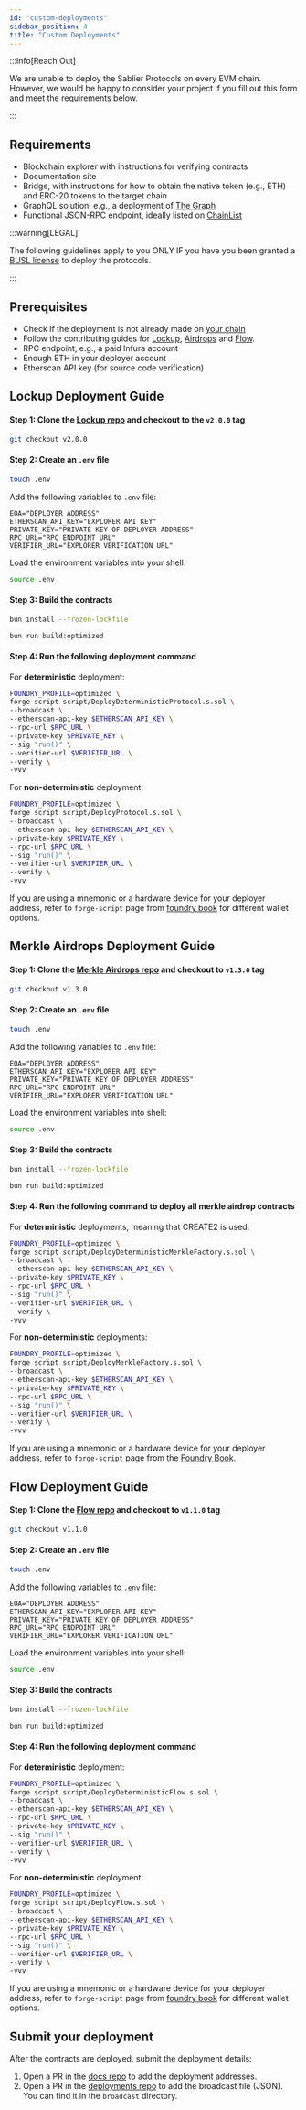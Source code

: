 ```yaml
---
id: "custom-deployments"
sidebar_position: 4
title: "Custom Deployments"
---
```



:::info[Reach Out]

We are unable to deploy the Sablier Protocols on every EVM chain. However, we would be happy to consider your project if
you fill out this <Link href={links.forms.chains}>form</Link> and meet the requirements below.

:::

## Requirements

- Blockchain explorer with instructions for verifying contracts
- Documentation site
- Bridge, with instructions for how to obtain the native token (e.g., ETH) and ERC-20 tokens to the target chain
- GraphQL solution, e.g., a deployment of [The Graph](https://thegraph.com/)
- Functional JSON-RPC endpoint, ideally listed on [ChainList](https://chainlist.org/)

:::warning[LEGAL]

The following guidelines apply to you ONLY IF you have you been granted a
[BUSL license](https://app.ens.domains/license-grants.sablier.eth?tab=records) to deploy the protocols.

:::

## Prerequisites

- Check if the deployment is not already made on [your chain](/guides/lockup/deployments)
- Follow the contributing guides for [Lockup](https://github.com/sablier-labs/lockup/blob/main/CONTRIBUTING.md),
  [Airdrops](https://github.com/sablier-labs/airdrops/blob/main/CONTRIBUTING.md) and
  [Flow](https://github.com/sablier-labs/flow/blob/main/CONTRIBUTING.md).
- RPC endpoint, e.g., a paid Infura account
- Enough ETH in your deployer account
- Etherscan API key (for source code verification)

## Lockup Deployment Guide

#### Step 1: Clone the [Lockup repo](https://github.com/sablier-labs/lockup) and checkout to the `v2.0.0` tag

```bash
git checkout v2.0.0
```

#### Step 2: Create an `.env` file

```bash
touch .env
```

Add the following variables to `.env` file:

```
EOA="DEPLOYER ADDRESS"
ETHERSCAN_API_KEY="EXPLORER API KEY"
PRIVATE_KEY="PRIVATE KEY OF DEPLOYER ADDRESS"
RPC_URL="RPC ENDPOINT URL"
VERIFIER_URL="EXPLORER VERIFICATION URL"
```

Load the environment variables into your shell:

```bash
source .env
```

#### Step 3: Build the contracts

```bash
bun install --frozen-lockfile
```

```bash
bun run build:optimized
```

#### Step 4: Run the following deployment command

For **deterministic** deployment:

```bash
FOUNDRY_PROFILE=optimized \
forge script script/DeployDeterministicProtocol.s.sol \
--broadcast \
--etherscan-api-key $ETHERSCAN_API_KEY \
--rpc-url $RPC_URL \
--private-key $PRIVATE_KEY \
--sig "run()" \
--verifier-url $VERIFIER_URL \
--verify \
-vvv
```

For **non-deterministic** deployment:

```bash
FOUNDRY_PROFILE=optimized \
forge script script/DeployProtocol.s.sol \
--broadcast \
--etherscan-api-key $ETHERSCAN_API_KEY \
--private-key $PRIVATE_KEY \
--rpc-url $RPC_URL \
--sig "run()" \
--verifier-url $VERIFIER_URL \
--verify \
-vvv
```

If you are using a mnemonic or a hardware device for your deployer address, refer to `forge-script` page from
[foundry book](https://book.getfoundry.sh/reference/forge/forge-script#forge-script) for different wallet options.

## Merkle Airdrops Deployment Guide

#### Step 1: Clone the [Merkle Airdrops repo](https://github.com/sablier-labs/airdrops) and checkout to `v1.3.0` tag

```bash
git checkout v1.3.0
```

#### Step 2: Create an `.env` file

```bash
touch .env
```

Add the following variables to `.env` file:

```
EOA="DEPLOYER ADDRESS"
ETHERSCAN_API_KEY="EXPLORER API KEY"
PRIVATE_KEY="PRIVATE KEY OF DEPLOYER ADDRESS"
RPC_URL="RPC ENDPOINT URL"
VERIFIER_URL="EXPLORER VERIFICATION URL"
```

Load the environment variables into shell:

```bash
source .env
```

#### Step 3: Build the contracts

```bash
bun install --frozen-lockfile
```

```bash
bun run build:optimized
```

#### Step 4: Run the following command to deploy all merkle airdrop contracts

For **deterministic** deployments, meaning that CREATE2 is used:

```bash
FOUNDRY_PROFILE=optimized \
forge script script/DeployDeterministicMerkleFactory.s.sol \
--broadcast \
--etherscan-api-key $ETHERSCAN_API_KEY \
--private-key $PRIVATE_KEY \
--rpc-url $RPC_URL \
--sig "run()" \
--verifier-url $VERIFIER_URL \
--verify \
-vvv
```

For **non-deterministic** deployments:

```bash
FOUNDRY_PROFILE=optimized \
forge script script/DeployMerkleFactory.s.sol \
--broadcast \
--etherscan-api-key $ETHERSCAN_API_KEY \
--private-key $PRIVATE_KEY \
--rpc-url $RPC_URL \
--sig "run()" \
--verifier-url $VERIFIER_URL \
--verify \
-vvv
```

If you are using a mnemonic or a hardware device for your deployer address, refer to `forge-script` page from the
[Foundry Book](https://book.getfoundry.sh/reference/forge/forge-script#forge-script).

## Flow Deployment Guide

#### Step 1: Clone the [Flow repo](https://github.com/sablier-labs/flow) and checkout to `v1.1.0` tag

```bash
git checkout v1.1.0
```

#### Step 2: Create an `.env` file

```bash
touch .env
```

Add the following variables to `.env` file:

```
EOA="DEPLOYER ADDRESS"
ETHERSCAN_API_KEY="EXPLORER API KEY"
PRIVATE_KEY="PRIVATE KEY OF DEPLOYER ADDRESS"
RPC_URL="RPC ENDPOINT URL"
VERIFIER_URL="EXPLORER VERIFICATION URL"
```

Load the environment variables into your shell:

```bash
source .env
```

#### Step 3: Build the contracts

```bash
bun install --frozen-lockfile
```

```bash
bun run build:optimized
```

#### Step 4: Run the following deployment command

For **deterministic** deployment:

```bash
FOUNDRY_PROFILE=optimized \
forge script script/DeployDeterministicFlow.s.sol \
--broadcast \
--etherscan-api-key $ETHERSCAN_API_KEY \
--rpc-url $RPC_URL \
--private-key $PRIVATE_KEY \
--sig "run()" \
--verifier-url $VERIFIER_URL \
--verify \
-vvv
```

For **non-deterministic** deployment:

```bash
FOUNDRY_PROFILE=optimized \
forge script script/DeployFlow.s.sol \
--broadcast \
--etherscan-api-key $ETHERSCAN_API_KEY \
--private-key $PRIVATE_KEY \
--rpc-url $RPC_URL \
--sig "run()" \
--verifier-url $VERIFIER_URL \
--verify \
-vvv
```

If you are using a mnemonic or a hardware device for your deployer address, refer to `forge-script` page from
[foundry book](https://book.getfoundry.sh/reference/forge/forge-script#forge-script) for different wallet options.

## Submit your deployment

After the contracts are deployed, submit the deployment details:

1. Open a PR in the [docs repo](https://github.com/sablier-labs/docs) to add the deployment addresses.
2. Open a PR in the [deployments repo](https://github.com/sablier-labs/deployments) to add the broadcast file (JSON).
   You can find it in the `broadcast` directory.
